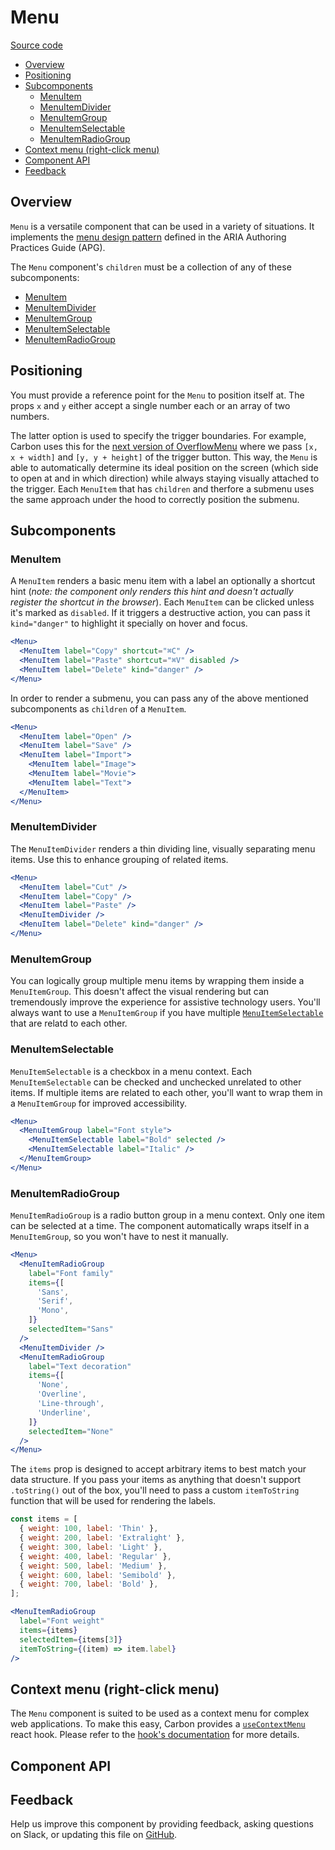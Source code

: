 
# Menu

[Source code](https://github.com/carbon-design-system/carbon/tree/main/packages/react/src/components/Menu)

<!-- START doctoc generated TOC please keep comment here to allow auto update -->
<!-- DON'T EDIT THIS SECTION, INSTEAD RE-RUN doctoc TO UPDATE -->

- [Overview](#overview)
- [Positioning](#positioning)
- [Subcomponents](#subcomponents)
  - [MenuItem](#menuitem)
  - [MenuItemDivider](#menuitemdivider)
  - [MenuItemGroup](#menuitemgroup)
  - [MenuItemSelectable](#menuitemselectable)
  - [MenuItemRadioGroup](#menuitemradiogroup)
- [Context menu (right-click menu)](#context-menu-right-click-menu)
- [Component API](#component-api)
- [Feedback](#feedback)

<!-- END doctoc generated TOC please keep comment here to allow auto update -->

## Overview

`Menu` is a versatile component that can be used in a variety of situations. It implements the [menu design pattern](https://www.w3.org/WAI/ARIA/apg/patterns/menubar/) defined in the ARIA Authoring Practices Guide (APG).

The `Menu` component's `children` must be a collection of any of these subcomponents:
- [MenuItem](#menuitem)
- [MenuItemDivider](#menuitemdivider)
- [MenuItemGroup](#menuitemgroup)
- [MenuItemSelectable](#menuitemselectable)
- [MenuItemRadioGroup](#menuitemradiogroup)

## Positioning

You must provide a reference point for the `Menu` to position itself at. The props `x` and `y` either accept a single number each or an array of two numbers.

The latter option is used to specify the trigger boundaries. For example, Carbon uses this for the [next version of OverflowMenu](/story/experimental-feature-flags-overflowmenu--overflow-menu) where we pass `[x, x + width]` and `[y, y + height]` of the trigger button. This way, the `Menu` is able to automatically determine its ideal position on the screen (which side to open at and in which direction) while always staying visually attached to the trigger.
Each `MenuItem` that has `children` and therfore a submenu uses the same approach under the hood to correctly position the submenu.

## Subcomponents

### MenuItem

A `MenuItem` renders a basic menu item with a label an optionally a shortcut hint (_note: the component only renders this hint and doesn't actually register the shortcut in the browser_). Each `MenuItem` can be clicked unless it's marked as `disabled`. If it triggers a destructive action, you can pass it `kind="danger"` to highlight it specially on hover and focus.

```jsx
<Menu>
  <MenuItem label="Copy" shortcut="⌘C" />
  <MenuItem label="Paste" shortcut="⌘V" disabled />
  <MenuItem label="Delete" kind="danger" />
</Menu>
```

In order to render a submenu, you can pass any of the above mentioned subcomponents as `children` of a `MenuItem`.

```jsx
<Menu>
  <MenuItem label="Open" />
  <MenuItem label="Save" />
  <MenuItem label="Import">
    <MenuItem label="Image">
    <MenuItem label="Movie">
    <MenuItem label="Text">
  </MenuItem>
</Menu>
```

### MenuItemDivider

The `MenuItemDivider` renders a thin dividing line, visually separating menu items. Use this to enhance grouping of related items.

```jsx
<Menu>
  <MenuItem label="Cut" />
  <MenuItem label="Copy" />
  <MenuItem label="Paste" />
  <MenuItemDivider />
  <MenuItem label="Delete" kind="danger" />
</Menu>
```

### MenuItemGroup

You can logically group multiple menu items by wrapping them inside a `MenuItemGroup`. This doesn't affect the visual rendering but can tremendously improve the experience for assistive technology users. You'll always want to use a `MenuItemGroup` if you have multiple [`MenuItemSelectable`](#menuitemselectable) that are relatd to each other.

### MenuItemSelectable

`MenuItemSelectable` is a checkbox in a menu context. Each `MenuItemSelectable` can be checked and unchecked unrelated to other items. If multiple items are related to each other, you'll want to wrap them in a `MenuItemGroup` for improved accessibility.

```jsx
<Menu>
  <MenuItemGroup label="Font style">
    <MenuItemSelectable label="Bold" selected />
    <MenuItemSelectable label="Italic" />
  </MenuItemGroup>
</Menu>
```

### MenuItemRadioGroup
`MenuItemRadioGroup` is a radio button group in a menu context. Only one item can be selected at a time. The component automatically wraps itself in a `MenuItemGroup`, so you won't have to nest it manually.

```jsx
<Menu>
  <MenuItemRadioGroup
    label="Font family"
    items={[
      'Sans',
      'Serif',
      'Mono',
    ]}
    selectedItem="Sans"
  />
  <MenuItemDivider />
  <MenuItemRadioGroup
    label="Text decoration"
    items={[
      'None',
      'Overline',
      'Line-through',
      'Underline',
    ]}
    selectedItem="None"
  />
</Menu>
```

The `items` prop is designed to accept arbitrary items to best match your data structure. If you pass your items as anything that doesn't support `.toString()` out of the box, you'll need to pass a custom `itemToString` function that will be used for rendering the labels.

```jsx
const items = [
  { weight: 100, label: 'Thin' },
  { weight: 200, label: 'Extralight' },
  { weight: 300, label: 'Light' },
  { weight: 400, label: 'Regular' },
  { weight: 500, label: 'Medium' },
  { weight: 600, label: 'Semibold' },
  { weight: 700, label: 'Bold' },
];

<MenuItemRadioGroup
  label="Font weight"
  items={items}
  selectedItem={items[3]}
  itemToString={(item) => item.label}
/>
```

## Context menu (right-click menu)

The `Menu` component is suited to be used as a context menu for complex web applications. To make this easy, Carbon provides a [`useContextMenu`](/story/hooks-usecontextmenu--use-context-menu) react hook. Please refer to the [hook's documentation](/docs/hooks-usecontextmenu--use-context-menu) for more details.

## Component API

<ArgsTable />

## Feedback

Help us improve this component by providing feedback, asking questions on Slack,
or updating this file on
[GitHub](https://github.com/carbon-design-system/carbon/edit/main/packages/react/src/components/Menu/Menu.mdx).
